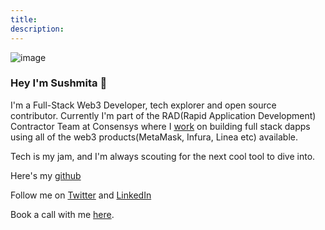 ```yaml
---
title:
description:
---
```


![image](./image.png)

### Hey I'm Sushmita 👋

I'm a Full-Stack Web3 Developer, tech explorer and open source contributor. Currently I'm part of the RAD(Rapid Application Development) Contractor Team at Consensys where I [work](https://cv.sushh.dev/) on building full stack dapps using all of the web3 products(MetaMask, Infura, Linea etc) available.

Tech is my jam, and I'm always scouting for the next cool tool to dive into.

Here's my [github](https://github.com/meowyx)

Follow me on [Twitter](https://twitter.com/me256ow) and [LinkedIn](https://www.linkedin.com/in/sushmitaaar/)

Book a call with me [here](https://cal.com/meowy/coffee-chat).
